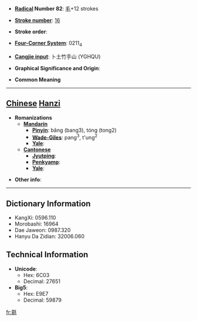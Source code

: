 * '''[[Wiktionary:Chinese radical index| Radical]] Number 82''': [[Wiktionary:Chinese radical index 毛|毛]]+12 strokes

* '''[[Wiktionary:Chinese total strokes index|Stroke number]]''': [[Wiktionary:Chinese total strokes index 16|16]]

* '''Stroke order''': 

* '''[[Wiktionary:Chinese four corner index|Four-Corner System]]''': 0211<sub>4</sub>

* '''[[Wiktionary:Chinese Cangjie index|Cangjie input]]''': 卜土竹手山 (YGHQU)

* '''Graphical Significance and Origin''': 

* '''Common Meaning'''

----

== [[Chinese]] [[Hanzi]] ==

* '''Romanizations'''
** '''[[Mandarin]]'''
*** '''[[Pinyin]]''': bǎng (bang3), tóng (tong2)
*** '''[[Wade-Giles]]''': pang<sup>3</sup>, t'ung<sup>2</sup>
*** '''[[Yale]]''': 
** '''[[Cantonese]]'''
*** '''[[Jyutping]]''':
*** '''[[Penkyamp]]''': 
*** '''[[Yale]]''': 

* '''Other info''': 

----

== Dictionary Information ==

* KangXi: 0596.110
* Morobashi: 16964
* Dae Jaweon: 0987.320
* Hanyu Da Zidian: 32006.060

== Technical Information ==

* '''Unicode''':
** Hex: 6C03
** Decimal: 27651
* '''Big5''':
** Hex: E9E7
** Decimal: 59879

[[fr:氃]]